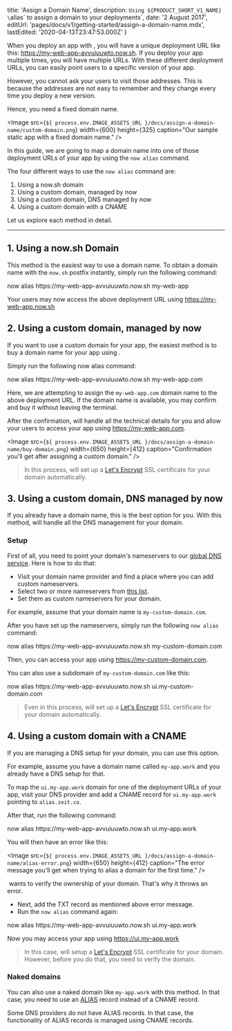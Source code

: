
  title: 'Assign a Domain Name',
  description: `Using ${PRODUCT_SHORT_V1_NAME} \`alias\` to assign a domain to your deployments`,
  date: '2 August 2017',
  editUrl: 'pages/docs/v1/getting-started/assign-a-domain-name.mdx',
  lastEdited: '2020-04-13T23:47:53.000Z'
}

When you deploy an app with <ProductShortV1Name />, you will have a unique deployment URL like this: <https://my-web-app-avvuiuuwto.now.sh>.
If you deploy your app multiple times, you will have multiple URLs. With these different deployment URLs, you can easily point users to a specific version of your app.

However, you cannot ask your users to visit those addresses. This is because the addresses are not easy to remember and they change every time you deploy a new version.

Hence, you need a fixed domain name.

<Image
  src={`${
    process.env.IMAGE_ASSETS_URL
  }/docs/assign-a-domain-name/custom-domain.png`}
  width={600}
  height={325}
  caption="Our sample static app with a fixed domain name."
/>

In this guide, we are going to map a domain name into one of those deployment URLs of your app by using the `now alias` command.

The four different ways to use the `now alias` command are:

1. <Link href="#1.-using-a-now.sh-domain">Using a now.sh domain</Link>
2. <Link href="#2.-using-a-custom-domain,-managed-by-now">
     Using a custom domain, managed by now
   </Link>
3. <Link href="#3.-using-a-custom-domain,-dns-managed-by-now">
     Using a custom domain, DNS managed by now
   </Link>
4. <Link href="#4.-using-a-custom-domain-with-a-cname">
     Using a custom domain with a CNAME
   </Link>

Let us explore each method in detail.

---

## 1. Using a now.sh Domain

This method is the easiest way to use a domain name. To obtain a domain name with the `now.sh` postfix instantly, simply run the following command:

<TerminalInput>
  now alias https://my-web-app-avvuiuuwto.now.sh my-web-app
</TerminalInput>

Your users may now access the above deployment URL using <https://my-web-app.now.sh>

## 2. Using a custom domain, managed by now

If you want to use a custom domain for your app, the easiest method is to buy a domain name for your app using <ProductShortV1Name />.

Simply run the following now alias command:

<TerminalInput>
  now alias https://my-web-app-avvuiuuwto.now.sh my-web-app.com
</TerminalInput>

Here, we are attempting to assign the `my-web-app.com` domain name to the above deployment URL. If the domain name is available, you may confirm and buy it without leaving the terminal.

After the confirmation, <ProductShortV1Name /> will handle all the technical details for you and allow your users to access your app using <https://my-web-app.com>.

<Image
  src={`${
    process.env.IMAGE_ASSETS_URL
  }/docs/assign-a-domain-name/buy-domain.png`}
  width={650}
  height={412}
  caption="Confirmation you'll get after assigning a custom domain."
/>

> In this process, <ProductShortV1Name /> will set up a [Let's Encrypt](https://letsencrypt.org/) SSL certificate for your domain automatically.

## 3. Using a custom domain, DNS managed by now

If you already have a domain name, this is the best option for you. With this method, <ProductShortV1Name /> will handle all the DNS management for your domain.

### Setup

First of all, you need to point your domain's nameservers to our [global DNS service](https://zeit.co/world). Here is how to do that:

- Visit your domain name provider and find a place where you can add custom nameservers.
- Select two or more nameservers from [this list](https://zeit.co/world#get-started).
- Set them as custom nameservers for your domain.

For example, assume that your domain name is `my-custom-domain.com`.

After you have set up the nameservers, simply run the following `now alias` command:

<TerminalInput>
  now alias https://my-web-app-avvuiuuwto.now.sh my-custom-domain.com
</TerminalInput>

Then, you can access your app using <https://my-custom-domain.com>.

You can also use a subdomain of `my-custom-domain.com` like this:

<TerminalInput>
  now alias https://my-web-app-avvuiuuwto.now.sh ui.my-custom-domain.com
</TerminalInput>

> Even in this process, <ProductShortV1Name /> will set up a [Let's Encrypt](https://letsencrypt.org/) SSL certificate for your domain automatically.

## 4. Using a custom domain with a CNAME

If you are managing a DNS setup for your domain, you can use this option.

For example, assume you have a domain name called `my-app.work` and you already have a DNS setup for that.

To map the `ui.my-app.work` domain for one of the deployment URLs of your app, visit your DNS provider and add a CNAME record for `ui.my-app.work` pointing to `alias.zeit.co`.

After that, run the following command:

<TerminalInput>
  now alias https://my-web-app-avvuiuuwto.now.sh ui.my-app.work
</TerminalInput>

You will then have an error like this:

<Image
  src={`${
    process.env.IMAGE_ASSETS_URL
  }/docs/assign-a-domain-name/alias-error.png`}
  width={650}
  height={412}
  caption="The error message you'll get when trying to alias a domain for the first time."
/>

​<ProductShortV1Name /> wants to verify the ownership of your domain. That's why it throws an error.

- Next, add the TXT record as mentioned above error message.
- Run the `now alias` command again:

<TerminalInput>
  now alias https://my-web-app-avvuiuuwto.now.sh ui.my-app.work
</TerminalInput>

Now you may access your app using <https://ui.my-app.work>

> In this case, <ProductShortV1Name /> will setup a [Let's Encrypt](https://letsencrypt.org/) SSL certificate for your domain. However, before you do that, you need to verify the domain.

### Naked domains

You can also use a naked domain like `my-app.work` with this method. In that case, you need to use an [ALIAS](https://support.dnsimple.com/articles/alias-record/) record instead of a CNAME record.

Some DNS providers do not have ALIAS records. In that case, the functionality of ALIAS records is managed using CNAME records.

